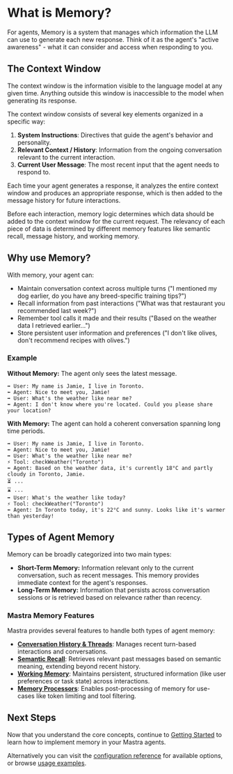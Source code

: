 # What is Memory?

For agents, Memory is a system that manages which information the LLM can use to generate each new response. Think of it as the agent's "active awareness" - what it can consider and access when responding to you.

## The Context Window

The context window is the information visible to the language model at any given time. Anything outside this window is inaccessible to the model when generating its response.

The context window consists of several key elements organized in a specific way:

1.  **System Instructions**: Directives that guide the agent's behavior and personality.
2.  **Relevant Context / History**: Information from the ongoing conversation relevant to the current interaction.
3.  **Current User Message**: The most recent input that the agent needs to respond to.

Each time your agent generates a response, it analyzes the entire context window and produces an appropriate response, which is then added to the message history for future interactions.

Before each interaction, memory logic determines which data should be added to the context window for the current request. The relevancy of each piece of data is determined by different memory features like semantic recall, message history, and working memory.

## Why use Memory?

With memory, your agent can:

- Maintain conversation context across multiple turns ("I mentioned my dog earlier, do you have any breed-specific training tips?")
- Recall information from past interactions ("What was that restaurant you recommended last week?")
- Remember tool calls it made and their results ("Based on the weather data I retrieved earlier...")
- Store persistent user information and preferences ("I don't like olives, don't recommend recipes with olives.")

### Example

**Without Memory:** The agent only sees the latest message.

```
➡️ User: My name is Jamie, I live in Toronto.
⬅️ Agent: Nice to meet you, Jamie!
➡️ User: What's the weather like near me?
⬅️ Agent: I don't know where you're located. Could you please share your location?
```

**With Memory:** The agent can hold a coherent conversation spanning long time periods.

```
➡️ User: My name is Jamie, I live in Toronto.
⬅️ Agent: Nice to meet you, Jamie!
➡️ User: What's the weather like near me?
⚡️ Tool: checkWeather("Toronto")
⬅️ Agent: Based on the weather data, it's currently 18°C and partly cloudy in Toronto, Jamie.
⏳ ...
⌛️ ...
➡️ User: What's the weather like today?
⚡️ Tool: checkWeather("Toronto")
⬅️ Agent: In Toronto today, it's 22°C and sunny. Looks like it's warmer than yesterday!
```

## Types of Agent Memory

Memory can be broadly categorized into two main types:

- **Short-Term Memory:** Information relevant only to the current conversation, such as recent messages. This memory provides immediate context for the agent's responses.
- **Long-Term Memory:** Information that persists across conversation sessions or is retrieved based on relevance rather than recency.

### Mastra Memory Features

Mastra provides several features to handle both types of agent memory:

- **[Conversation History & Threads](./getting-started.mdx#core-concepts-resources-and-threads)**: Manages recent turn-based interactions and conversations.
- **[Semantic Recall](./semantic-recall.mdx)**: Retrieves relevant past messages based on semantic meaning, extending beyond recent history.
- **[Working Memory](./working-memory.mdx)**: Maintains persistent, structured information (like user preferences or task state) across interactions.
- **[Memory Processors](./memory-processors.mdx)**: Enables post-processing of memory for use-cases like token limiting and tool filtering.

## Next Steps

Now that you understand the core concepts, continue to [Getting Started](./getting-started.mdx) to learn how to implement memory in your Mastra agents.

Alternatively you can visit the [configuration reference](../reference/memory/Memory.mdx) for available options, or browse [usage examples](../../examples/memory/use-chat.mdx).


